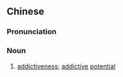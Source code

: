 {{also|成瘾性}}
==Chinese==
{{zh-forms|s=成瘾性|type=21}}

===Pronunciation===
{{zh-pron
|m=chéngyǐnxìng
|c=sing4 jan5 sing3
|cat=n
}}

===Noun===
{{zh-noun}}

# [[addictiveness]]; [[addictive]] [[potential]]